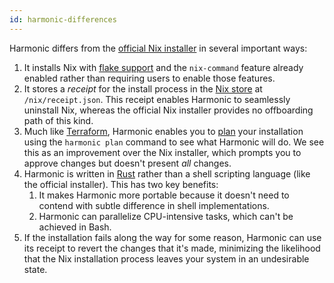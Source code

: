 ```yaml
---
id: harmonic-differences
---
```


Harmonic differs from the [official Nix installer][official] in several important ways:

1. It installs Nix with [flake support][flakes] and the `nix-command` feature already enabled rather than requiring users to enable those features.
1. It stores a *receipt* for the install process in the [Nix store][store] at `/nix/receipt.json`. This receipt enables Harmonic to seamlessly uninstall Nix, whereas the official Nix installer provides no offboarding path of this kind.
1. Much like [Terraform], Harmonic enables you to [plan] your installation using the `harmonic plan` command to see what Harmonic will do. We see this as an improvement over the Nix installer, which prompts you to approve changes but doesn't present *all* changes.
1. Harmonic is written in [Rust] rather than a shell scripting language (like the official installer). This has two key benefits:
    1. It makes Harmonic more portable because it doesn't need to contend with subtle difference in shell implementations.
    1. Harmonic can parallelize CPU-intensive tasks, which can't be achieved in Bash.
1. If the installation fails along the way for some reason, Harmonic can use its receipt to revert the changes that it's made, minimizing the likelihood that the Nix installation process leaves your system in an undesirable state.

[flakes]: /concepts/flakes
[official]: https://nixos.org/download
[plan]: https://developer.hashicorp.com/terraform/cli/commands/plan
[rust]: https://rust-lang.org
[store]: /concepts/nix-store
[terraform]: https://terraform.io
